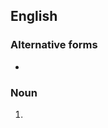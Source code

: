 ==English==

===Alternative forms===
* {{l|en|blvd}}

===Noun===
{{en-noun|?}}

# {{abbreviation of|boulevard|lang=en}}